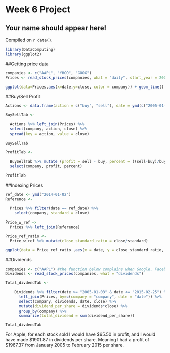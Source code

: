 # Week 6 Project

## Your name should appear here!

<!-- leave this material as is -->
Compiled on `r date()`.

```r
library(DataComputing)
library(ggplot2)
```
<!-- put your content after this line -->


##Getting price data
```r
companies <- c("AAPL", "YHOO", "GOOG")
Prices <- read_stock_prices(companies, what = "daily", start_year = 2000, end_year = 2015)
```

```r
ggplot(data=Prices,aes(x=date,y=close, color = company)) + geom_line() + xlab("Date") + ylab("Daily Closing Share Price (USD)")
```

##Buy/Sell Profit

```r
Actions <- data.frame(action = c("buy", "sell"), date = ymd(c("2005-01-03", "2015-02-25")))
```

```r
BuySellTab <-
  
  Actions %>% left_join(Prices) %>%
  select(company, action, close) %>%
  spread(key = action, value = close)
  
BuySellTab
```

```r
ProfitTab <-
  
  BuySellTab %>% mutate (profit = sell - buy, percent = ((sell-buy)/buy)*100) %>%
  select(company, profit, percent)

ProfitTab
```

##Indexing Prices

```r
ref_date <- ymd("2014-01-02")
Reference <-
  
  Prices %>% filter(date == ref_date) %>%
    select(company, standard = close)
```

```r
Price_w_ref <-
  Prices %>% left_join(Reference)

```

```r
Price_ref_ratio <-
  Price_w_ref %>% mutate(close_standard_ratio = close/standard)

```

```r
ggplot(data = Price_ref_ratio ,aes(x = date, y = close_standard_ratio, color = company)) + geom_line() + xlab("Date") + ylab("Index")
```

##Dividends

```r
companies <- c("AAPL") #the function below complains when Google, Facebook, Twitter and Yahoo are part of Companies. Maybe they do not pay dividends and therefore there is no data available?
Dividends <- read_stock_prices(companies, what = "dividends")

```

```r
Total_divdendTab <- 
    
    Dividends %>% filter(date >= "2005-01-03" & date <= "2015-02-25") %>%
      left_join(Prices, by=c(company = "company", date = "date")) %>%
      select(company, dividends, date, close) %>% 
      mutate(dividend_per_share = dividends*close) %>%
      group_by(company) %>%
      summarize(total_dividend = sum(dividend_per_share))

Total_divdendTab 
```

For Apple, for each stock sold I would have $65.50 in profit, and I would have made $1901.87 in dividends per share. Meaning I had a profit of $1967.37 from January 2005 to February 2015 per share. 